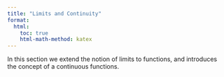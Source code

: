 ```yaml
---
title: "Limits and Continuity"
format:
  html:
    toc: true
    html-math-method: katex
---
```


In this section we extend the notion of limits to functions, and introduces the concept of a continuous functions.